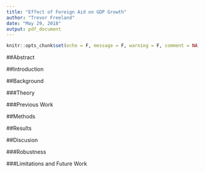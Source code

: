 ```yaml
---
title: "Effect of Foreign Aid on GDP Growth"
author: "Trevor Freeland"
date: "May 29, 2018"
output: pdf_document
---
```


```r
knitr::opts_chunk$set(echo = F, message = F, warning = F, comment = NA)
```

##Abstract

##Introduction

##Background

###Theory

###Previous Work

##Methods

##Results

##Discusion

###Robustness

###Limitations and Future Work
